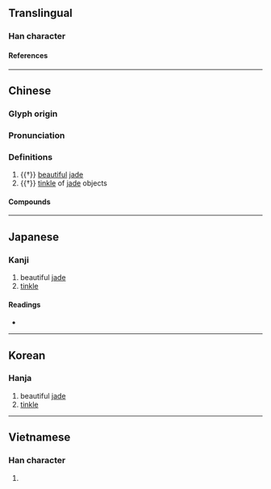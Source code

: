 {{character info/new}}
==Translingual==

===Han character===
{{Han char|rn=96|rad=玉|as=11|sn=15|four=17122|canj=MGSMH|ids=⿰𤣩翏}}

====References====
{{Han ref|kx=0741.040|dkj=21202|dj=1150.220|hdz=21136.080|uh=7486}}

----

==Chinese==
{{zh-forms|alt=球}}

===Glyph origin===
{{Han etym}}

===Pronunciation===
{{zh-pron
|m=qiú
|m-s=
|dg=
|c=kau4
|c-t=
|g=
|h=pfs=
|j=
|mb=
|md=
|mn=kiû
|mn-t=
|w=
|x=
|mc=y
|oc=y
|cat=n,a
}}

===Definitions===
{{zh-hanzi}}

# {{†}} [[beautiful]] [[jade]]
# {{†}} [[tinkle#Noun|tinkle]] of [[jade]] objects

====Compounds====
{{zh-der|璆琳}}

----

==Japanese==

===Kanji===
{{ja-kanji|grade=|rs=玉11}}

# beautiful [[jade]]
# [[tinkle]]

====Readings====
* {{ja-readings|on=[[きゅう]] (kyū), [[く]] (ku), [[ゆう]] (yū), [[ゆ]] (yu)|kun=|nanori=}}

----

==Korean==

===Hanja===
{{ko-hanja|hangeul=구|eumhun=|rv=gu|mr=ku|y=kwu}}

# beautiful [[jade]]
# [[tinkle]]

----

==Vietnamese==

===Han character===
{{vi-readings|rs=玉11| hanviet = cầu}}

# {{defn|lang=vi|sort=玉11}}